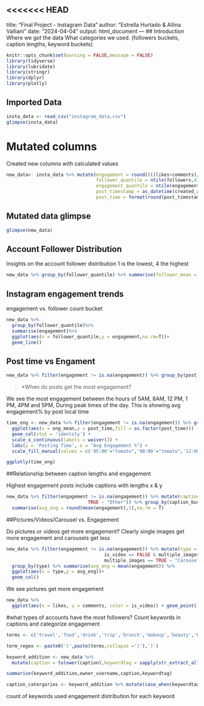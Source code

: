 <<<<<<< HEAD
---
title: "Final Project - Instagram Data"
author: "Estrella Hurtado & Allina Valliani"
date: "2024-04-04"
output: html_document
---
## Introduction
Where we got the data
What categories we used. (followers buckets, caption lengths, keyword buckets)


```{r setup, include=TRUE,message=FALSE}
knitr::opts_chunk$set(warning = FALSE,message = FALSE)
library(tidyverse)
library(lubridate)
library(stringr)
library(dplyr)
library(plotly)
```

## Imported Data

```{r}
insta_data <- read_csv("instagram_data.csv")
glimpse(insta_data)
```


# Mutated columns
Created new columns with calculated values
```{r}
new_data<- insta_data %>% mutate(engagement = round((((likes+comments)/followers)*100),digits = 2),
                                 follower_quantile = ntile(followers,4),
                                 engagement_quantile = ntile(engagement,4),
                                 post_timestamp = as_datetime(created_at),
                                 post_time = format(round(post_timestamp,units = "hours"),format = "%H:%M"),caption_length = lengths(strsplit(caption, ' ')))

```

## Mutated data glimpse  
```{r}
glimpse(new_data)
```
## Account Follower Distribution
Insights on the account follower distribution 1 is the lowest, 4 the highest
```{r}
new_data %>% group_by(follower_quantile) %>% summarise(follower_mean = format(round(mean(followers),0),big.mark=','))
```


## Instagram engagement trends

engagement vs. follower count bucket
```{r}
new_data %>%
  group_by(follower_quantile)%>%
  summarise(engagement)%>%
  ggplot(aes(x = follower_quantile,y = engagement,na.rm=T))+
  geom_line()

```

## Post time vs Engament

```{r}
new_data %>% filter(engagement != is.na(engagement)) %>% group_by(post_time) %>% summarise(mean(engagement),n())
```

> *When do posts get the most engagement?

We see the most engagement between the hours of 5AM, 8AM, 12 PM, 1 PM, 4PM and 5PM, During peak times of the day. This is showing avg engagement% by post local time

```{r}
time_eng <- new_data %>% filter(engagement != is.na(engagement)) %>% group_by(post_time) %>% summarise(eng_mean = round(mean(engagement),1)) %>% 
  ggplot(aes(x = eng_mean,y = post_time,fill = as.factor(post_time))) +
  geom_col(stat = 'identity') +
  scale_x_continuous(labels = waiver()) +
  labs(y = 'Posting Time', x = "Avg Engagement %") +
  scale_fill_manual(values = c('05:00'="tomato",'08:00'="tomato",'12:00'="tomato",'13:00'="tomato",'16:00'="tomato",'17:00'="tomato"), guide = FALSE)

ggplotly(time_eng)
```

##Relationship between caption lengths and engagement

Highest engagement posts include captions with lengths x & y
```{r}
new_data %>% filter(engagement != is.na(engagement)) %>% mutate(caption_bucket = case_when(caption_length < 100 ~"<100",
                              TRUE ~ "Other")) %>% group_by(caption_bucket) %>%
  summarise(avg_eng = round(mean(engagement),1),na.rm = T)
```

##Pictures/Videos/Carousel vs. Engagement

Do pictures or videos get more engagement?
Clearly single images get more engagement and carousels get less

```{r}
new_data %>% filter(engagement != is.na(engagement)) %>% mutate(type = case_when(is_video == TRUE & multiple_images == FALSE ~"Video",
                                    is_video == FALSE & multiple_images == FALSE ~ "Picture",
                                    multiple_images == TRUE ~ "Carousel")) %>% 
  group_by(type) %>% summarise(avg_eng = mean(engagement)) %>% 
  ggplot(aes(x = type,y = avg_eng))+
  geom_col()
```

We see pictures get more engagement
```{r}
new_data %>% 
  ggplot(aes(x = likes, y = comments, color = is_video)) + geom_point() +scale_y_log10() + scale_x_log10() + scale_fill_discrete(name = "Type", labels = c("Picture", "Video", "N/A"))
```

#what types of accounts have the most followers?
Count keywords in captions and categorize engagement
```{r}
terms <- c('travel','food','drink','trip','brunch','makeup','beauty','hair','tutorial','webinar','course','journalism','inform','vacation','photography','wildlife','cake','episode','artist','story','reel','carousel','video','halloween','valentine','christmas','climate','communities',' art ','nature','mountain','country','hills','book','home','car','weekend','dress','baby','gym','fitness','dogs',' cats',' cat ',' dog ','fashion','birthday','goal','adventure','new york','camera','#ad ','hotel','flight',' eat ','music','garden','health','wellness','winter','new year','holiday','outfit')

term_regex <- paste0('(',paste(terms,collapse ='|'),')')

keyword_addition <- new_data %>%
  mutate(caption = tolower(caption),keywordtag = sapply(str_extract_all(caption,term_regex),function(x)paste0(x,collapse = ',')))

summarise(keyword_addition,owner_username,caption,keywordtag)
```


```{r}
caption_catergories <- keyword_addition %>% mutate(case_when(keywordtag == "Travel"~"Travel"))
```

count of keywords used
engagement distribution for each keyword